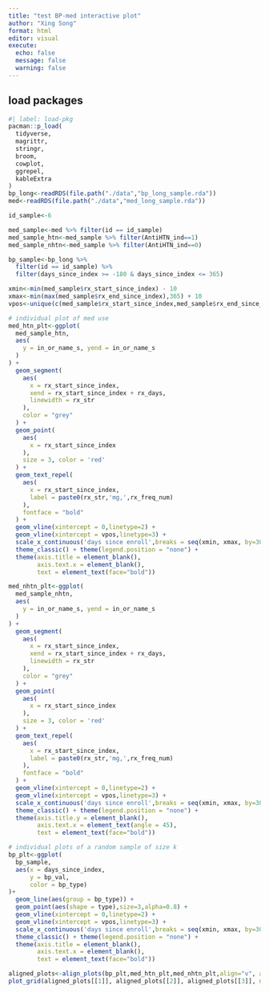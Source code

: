 ```yaml
---
title: "test BP-med interactive plot"
author: "Xing Song"
format: html
editor: visual
execute: 
  echo: false
  message: false
  warning: false
---
```


## load packages

```r
#| label: load-pkg
pacman::p_load(
  tidyverse,
  magrittr,
  stringr,
  broom,
  cowplot,
  ggrepel,
  kableExtra
)
bp_long<-readRDS(file.path("./data","bp_long_sample.rda"))
med<-readRDS(file.path("./data","med_long_sample.rda"))

id_sample<-6
```

```r
med_sample<-med %>% filter(id == id_sample)
med_sample_htn<-med_sample %>% filter(AntiHTN_ind==1)
med_sample_nhtn<-med_sample %>% filter(AntiHTN_ind==0)

bp_sample<-bp_long %>% 
  filter(id == id_sample) %>%
  filter(days_since_index >= -180 & days_since_index <= 365)

xmin<-min(med_sample$rx_start_since_index) - 10
xmax<-min(max(med_sample$rx_end_since_index),365) + 10
vpos<-unique(c(med_sample$rx_start_since_index,med_sample$rx_end_since_index))

# individual plot of med use
med_htn_plt<-ggplot(
  med_sample_htn,
  aes(
    y = in_or_name_s, yend = in_or_name_s
  )
) +
  geom_segment(
    aes(
      x = rx_start_since_index,
      xend = rx_start_since_index + rx_days,
      linewidth = rx_str
    ),
    color = "grey"
  ) +
  geom_point(
    aes(
      x = rx_start_since_index
    ),
    size = 3, color = 'red'
  ) +
  geom_text_repel(
    aes(
      x = rx_start_since_index,
      label = paste0(rx_str,'mg,',rx_freq_num)
    ),
    fontface = "bold"
  ) + 
  geom_vline(xintercept = 0,linetype=2) + 
  geom_vline(xintercept = vpos,linetype=3) + 
  scale_x_continuous('days since enroll',breaks = seq(xmin, xmax, by=30),limits=c(xmin,xmax)) + 
  theme_classic() + theme(legend.position = "none") +
  theme(axis.title = element_blank(), 
        axis.text.x = element_blank(),
        text = element_text(face="bold"))

med_nhtn_plt<-ggplot(
  med_sample_nhtn,
  aes(
    y = in_or_name_s, yend = in_or_name_s
  )
) +
  geom_segment(
    aes(
      x = rx_start_since_index,
      xend = rx_start_since_index + rx_days,
      linewidth = rx_str
    ),
    color = "grey"
  ) +
  geom_point(
    aes(
      x = rx_start_since_index
    ),
    size = 3, color = 'red'
  ) +
  geom_text_repel(
    aes(
      x = rx_start_since_index,
      label = paste0(rx_str,'mg,',rx_freq_num)
    ),
    fontface = "bold"
  ) + 
  geom_vline(xintercept = 0,linetype=2) + 
  geom_vline(xintercept = vpos,linetype=3) + 
  scale_x_continuous('days since enroll',breaks = seq(xmin, xmax, by=30),limits=c(xmin,xmax)) + 
  theme_classic() + theme(legend.position = "none") +
  theme(axis.title.y = element_blank(),
        axis.text.x = element_text(angle = 45),
        text = element_text(face="bold"))

# individual plots of a random sample of size k
bp_plt<-ggplot(
  bp_sample,
  aes(x = days_since_index,
      y = bp_val,
      color = bp_type)
)+
  geom_line(aes(group = bp_type)) +
  geom_point(aes(shape = type),size=3,alpha=0.8) +
  geom_vline(xintercept = 0,linetype=2) + 
  geom_vline(xintercept = vpos,linetype=3) + 
  scale_x_continuous('days since enroll',breaks = seq(xmin, xmax, by=30),limits=c(xmin,xmax)) + 
  theme_classic() + theme(legend.position = "none") +
  theme(axis.title = element_blank(), 
        axis.text.x = element_blank(),
        text = element_text(face="bold"))

aligned_plots<-align_plots(bp_plt,med_htn_plt,med_nhtn_plt,align="v", axis="l")
plot_grid(aligned_plots[[1]], aligned_plots[[2]], aligned_plots[[3]], ncol = 1)
```
